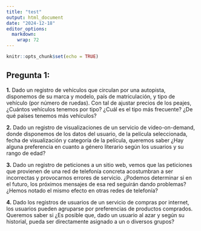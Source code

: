 ```yaml
---
title: "test"
output: html_document
date: "2024-12-18"
editor_options: 
  markdown: 
    wrap: 72
---
```


```r
knitr::opts_chunk$set(echo = TRUE)
```

## Pregunta 1:

**1.** Dado un registro de vehículos que circulan por una autopista,
disponemos de su marca y modelo, país de matriculación, y tipo de
vehículo (por número de ruedas). Con tal de ajustar precios de los
peajes, ¿Cuántos vehículos tenemos por tipo? ¿Cuál es el tipo más
frecuente? ¿De qué países tenemos más vehículos?

**2.** Dado un registro de visualizaciones de un servicio de
video-on-demand, donde disponemos de los datos del usuario, de la
película seleccionada, fecha de visualización y categoría de la
película, queremos saber ¿Hay alguna preferencia en cuanto a género
literario según los usuarios y su rango de edad?

**3.** Dado un registro de peticiones a un sitio web, vemos que las
peticiones que provienen de una red de telefonía concreta acostumbran a
ser incorrectas y provocarnos errores de servicio. ¿Podemos determinar
si en el futuro, los próximos mensajes de esa red seguirán dando
problemas? ¿Hemos notado el mismo efecto en otras redes de telefonía?

**4.** Dado los registros de usuarios de un servicio de compras por
internet, los usuarios pueden agruparse por preferencias de productos
comprados. Queremos saber si ¿Es posible que, dado un usuario al azar y
según su historial, pueda ser directamente asignado a un o diversos
grupos?

